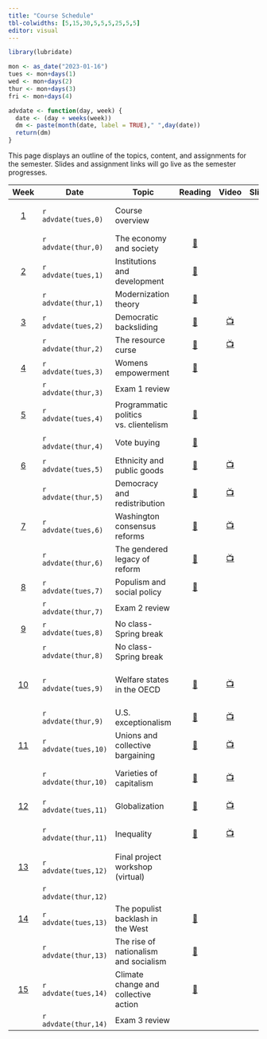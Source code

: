 ```yaml
---
title: "Course Schedule"
tbl-colwidths: [5,15,30,5,5,5,25,5,5]
editor: visual
---
```


```r
library(lubridate)

mon <- as_date("2023-01-16")
tues <- mon+days(1)
wed <- mon+days(2)
thur <- mon+days(3)
fri <- mon+days(4)

advdate <- function(day, week) {
  date <- (day + weeks(week))
  dm <- paste(month(date, label = TRUE)," ",day(date))
  return(dm)  
} 
```

This page displays an outline of the topics, content, and assignments
for the semester. Slides and assignment links will go live as the
semester progresses.

::: column-screen-inset-right
|           Week            | Date                 | Topic                                 |                                                                              Reading                                                                              |                                    Video                                    |                         Slides                         | Skill                                    |                             Assignment                             |
|:-------:|---------|---------|:-------:|:-------:|:-------:|---------|:-------:|
|  [1](/weeks/week-1.html)  | `r advdate(tues,0)`  | Course overview                       |                                                                                                                                                                   |                                                                             |                                                        | Explore MS 365 & Dataquest               |                                                                    |
|                           | `r advdate(thur,0)`  | The economy and society               |                                        [📖](https://ebookcentral.proquest.com/lib/gwu/reader.action?docID=3117969&ppg=178)                                        |                                                                             |    [🖥️](/slides/lecture-1.html "Lecture 1 slides")     | Understanding data                       |                                                                    |
|  [2](/weeks/week-2.html)  | `r advdate(tues,1)`  | Institutions and development          |                                        [📖](https://link-springer-com.proxygw.wrlc.org/article/10.1007/s11127-019-00645-z)                                        |                                                                             |  [🖥️](/slides/lecture-2.1.html "Lecture 2.1 slides")   | Using data                               |                                                                    |
|                           | `r advdate(thur,1)`  | Modernization theory                  | [📖](https://blackboard.gwu.edu/webapps/blackboard/execute/content/file?cmd=view&mode=designer&content_id=_12520836_1&course_id=_374099_1 "Cheibub and Vreeland") |                                                                             |  [🖥️](/slides/lecture-2.2.html "Lecture 2.2 slides")   | Analyzing data                           |                                                                    |
|  [3](/weeks/week-3.html)  | `r advdate(tues,2)`  | Democratic backsliding                |                                               [📖](https://doi.org/10.1017/S1537592718003377 "Kaufman and Haggard")                                               | [📺](https://www.youtube.com/watch?v=jSl9rydcd7k "Data Assignment 1 Video") |  [🖥️](/slides/lecture-3.1.html "Lecture 3.1 slides")   | Importing data                           |                                                                    |
|                           | `r advdate(thur,2)`  | The resource curse                    |                                                 [📖](https://www-jstor-org.proxygw.wrlc.org/stable/j.ctt7s3wz.10)                                                 |              [📺](https://www.youtube.com/watch?v=y7ESq_O3Odw)              |  [🖥️](/slides/lecture-3.2.html "Lecture 3.2 slides")   | Organizing data                          |                                 🧮                                 |
|  [4](/weeks/week-4.html)  | `r advdate(tues,3)`  | Womens empowerment                    |                                             [📖](https://www.econstor.eu/bitstream/10419/216551/1/cesifo1_wp8155.pdf)                                             |                                                                             |  [🖥️](/slides/lecture-4.1.html "Lecture 4.1 slides")   |                                          |                                                                    |
|                           | `r advdate(thur,3)`  | Exam 1 review                         |                                                                                                                                                                   |                                                                             |  [🖥️](/slides/lecture-4.2.html "Lecture 4.2 slides")   |                                          |                                                                    |
|  [5](/weeks/week-5.html)  | `r advdate(tues,4)`  | Programmatic politics vs. clientelism |    [📖](https://blackboard.gwu.edu/webapps/blackboard/execute/content/file?cmd=view&mode=designer&content_id=_12522450_1&course_id=_374099_1 "Stokes et. al.")    |                                                                             | [🖥️](/slides/lecture-5.1.html "Distributive politics") | Cleaning data I                          |                                                                    |
|                           | `r advdate(thur,4)`  | Vote buying                           |                                        [📖](https://ebookcentral.proquest.com/lib/gwu/reader.action?docID=5732981&ppg=112)                                        |                                                                             |  [🖥️](/slides/lecture-5.2.html "Lecture 5.2 slides")   | Cleaning data II                         |                                                                    |
|  [6](/weeks/week-6.html)  | `r advdate(tues,5)`  | Ethnicity and public goods            |                                                            [📖](http://www.jstor.org/stable/25054263)                                                             |  [📺](https://www.youtube.com/watch?v=G9vKgrtDZ-w&t=72s "Bar chart video")  |  [🖥️](/slides/lecture-6.1.html "Lecture 6.1 slides")   | Bar charts                               |                                                                    |
|                           | `r advdate(thur,5)`  | Democracy and redistribution          |                                                 [📖](https://doi-org.proxygw.wrlc.org/10.1017/S1537592717002122)                                                  | [📺](https://www.youtube.com/watch?v=YOpwcihO-iY&t=39s "Line chart video")  |  [🖥️](/slides/lecture-6.2.html "Lecture 6.2 slides")   | Line charts                              |                                                                    |
|  [7](/weeks/week-7.html)  | `r advdate(tues,6)`  | Washington consensus reforms          |                                    [📖](https://www.brookings.edu/wp-content/uploads/2021/02/Washington-Consensus-Reforms.pdf)                                    |   [📺](https://www.youtube.com/watch?v=NDszBjbvSFA "Scatter plot video")    |  [🖥️](/slides/lecture-7.1.html "Lecture 7.1 slides")   | Scatter plots                            |                                                                    |
|                           | `r advdate(thur,6)`  | The gendered legacy of reform         |                                [📖](https://eresgw-wrlc-org.proxygw.wrlc.org/x/docs/gelm/teitelbaum_emmanuel/LourdesChapter3.pdf)                                 |      [📺](https://www.youtube.com/watch?v=ixjWeXbYVl0 "Mapping video")      |  [🖥️](/slides/lecture-7.2.html "Lecture 7.2 slides")   | Maps                                     |                                 🧮                                 |
|  [8](/weeks/week-8.html)  | `r advdate(tues,7)`  | Populism and social policy            |                                        [📖](https://onlinelibrary-wiley-com.proxygw.wrlc.org/doi/full/10.1111/dech.12578)                                         |                                                                             |  [🖥️](/slides/lecture-8.1.html "Lecture 8.1 slides")   | Writing with Zotero                      |                                                                    |
|                           | `r advdate(thur,7)`  | Exam 2 review                         |                                                                                                                                                                   |                                                                             |  [🖥️](/slides/lecture-8.2.html "Lecture 8.2 slides")   |                                          |                                 📘                                 |
|  [9](/weeks/week-9.html)  | `r advdate(tues,8)`  | No class-Spring break                 |                                                                                                                                                                   |                                                                             |                                                        |                                          |                                                                    |
|                           | `r advdate(thur,8)`  | No class-Spring break                 |                                                                                                                                                                   |                                                                             |                                                        |                                          |                                                                    |
| [10](/weeks/week-10.html) | `r advdate(tues,9)`  | Welfare states in the OECD            |            [📖](https://blackboard.gwu.edu/webapps/blackboard/execute/content/file?cmd=view&mode=designer&content_id=_12568440_1&course_id=_374099_1)             |          [📺](https://www.youtube.com/watch?v=yqAYuAf6zEc&t=175s)           | [🖥️](/slides/lecture-10.1.html "Lecture 10.1 slides")  | Wrangling data in the Power Query Editor |                                                                    |
|                           | `r advdate(thur,9)`  | U.S. exceptionalism                   |                                         [📖](https://www.brookings.edu/wp-content/uploads/2001/06/2001b_bpea_alesina.pdf)                                         |              [📺](https://www.youtube.com/watch?v=VaI3Z4n0QV0)              | [🖥️](/slides/lecture-10.2.html "Lecture 10.2 slides")  | Upload data to Power BI                  |                                                                    |
| [11](/weeks/week-11.html) | `r advdate(tues,10)` | Unions and collective bargaining      |                                       [📖](https://journals-sagepub-com.proxygw.wrlc.org/doi/full/10.1177/0143831X18780327)                                       |              [📺](https://www.youtube.com/watch?v=hh2MzupXfyQ)              | [🖥️](/slides/lecture-11.1.html "Lecture 11.1 slides")  | Create column chart in Power BI          |                                                                    |
|                           | `r advdate(thur,10)` | Varieties of capitalism               |                                                     [📖](https://academic.oup.com/book/301/chapter/134893294)                                                     |           [📺](https://www.youtube.com/watch?v=IS_SXWXkrVQ&t=28s)           | [🖥️](/slides/lecture-11.2.html "Lecture 11.2 slides")  | Create line chart in Power BI            |                                                                    |
| [12](/weeks/week-12.html) | `r advdate(tues,11)` | Globalization                         |                                       [📖](https://www.annualreviews.org/doi/full/10.1146/annurev-economics-080315-015041)                                        |              [📺](https://www.youtube.com/watch?v=p4pmyTn8tFc)              | [🖥️](/slides/lecture-12.1.html "Lecture 12.1 slides")  | Create map in Power BI                   |                                                                    |
|                           | `r advdate(thur,11)` | Inequality                            |                                         [📖](https://www.amazon.com/gp/product/B07P92PDLF/ref=dbs_a_def_rwt_bibl_vppi_i2)                                         |              [📺](https://www.youtube.com/watch?v=ygEST0CIsl4)              | [🖥️](/slides/lecture-12.2.html "Lecture 12.2 slides")  | Create scatter plot in Power BI          |                                                                    |
| [13](/weeks/week-13.html) | `r advdate(tues,12)` | Final project workshop (virtual)      |                                                                                                                                                                   |                                                                             |                                                        |                                          |                                 ✍️                                 |
|                           | `r advdate(thur,12)` |                                       |                                                                                                                                                                   |                                                                             |                                                        |                                          |                                                                    |
| [14](/weeks/week-14.html) | `r advdate(tues,13)` | The populist backlash in the West     |                                                 [📖](https://www-jstor-org.proxygw.wrlc.org/stable/j.ctv2dzzqsn)                                                  |                                                                             | [🖥️](/slides/lecture-14.1.html "Lecture 14.1 slides")  |                                          |                                                                    |
|                           | `r advdate(thur,13)` | The rise of nationalism and socialism |                                                 [📖](https://www-jstor-org.proxygw.wrlc.org/stable/j.ctv2dzzqsn)                                                  |                                                                             | [🖥️](/slides/lecture-14.2.html "Lecture 14.2 slides")  |                                          |                                                                    |
| [15](/weeks/week-15.html) | `r advdate(tues,14)` | Climate change and collective action  |                              [📖](https://direct.mit.edu/glep/article/20/4/4/95068/Prisoners-of-the-Wrong-Dilemma-Why-Distributive)                               |                                                                             |                           🖥️                           |                                          |                                                                    |
|                           | `r advdate(thur,14)` | Exam 3 review                         |                                                                                                                                                                   |                                                                             |                           🖥️                           |                                          | 📘 [✍️](/project/project-assignment-3.html "Project assignment 3") |
:::
